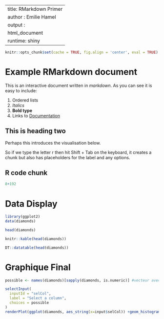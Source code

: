 
---
title: RMarkdown Primer
author : Emilie Hamel
output : 
    html_document
runtime: shiny
---

```r
knitr::opts_chunk$set(cache = TRUE, fig.align = 'center', eval = TRUE)
```

# Example RMarkdown document 
This is an interactive document written in *markdown*. As you can see it is easy to include: 

  1. Ordered lists 
  2. *Italics* 
  3. **Bold type** 
  4. Links to [Documentation](https://rmarkdown.rstudio.com/) 
    
## This is heading two 
Perhaps this introduces the visualisation below. 

So if we type the letter r then hit Shift + Tab on the keyboard, it creates a chunk but also has placeholders for the label and any options.

## R code chunk

```r
8+192
```


# Data Display

```r
library(ggplot2)
data(diamonds)
```

```r
head(diamonds)
```

```r
knitr::kable(head(diamonds))
```

```r
DT::datatable(head(diamonds))
```


# Graphique Final
```r
possible <- names(diamonds)[sapply(diamonds, is.numeric)] #vecteur avec les noms de variables

selectInput(
  inputId = "selCol",
  label = "Select a column",
  choices = possible
)
renderPlot(ggplot(diamonds, aes_string(x=input$selCol)) +geom_histogram())
```
